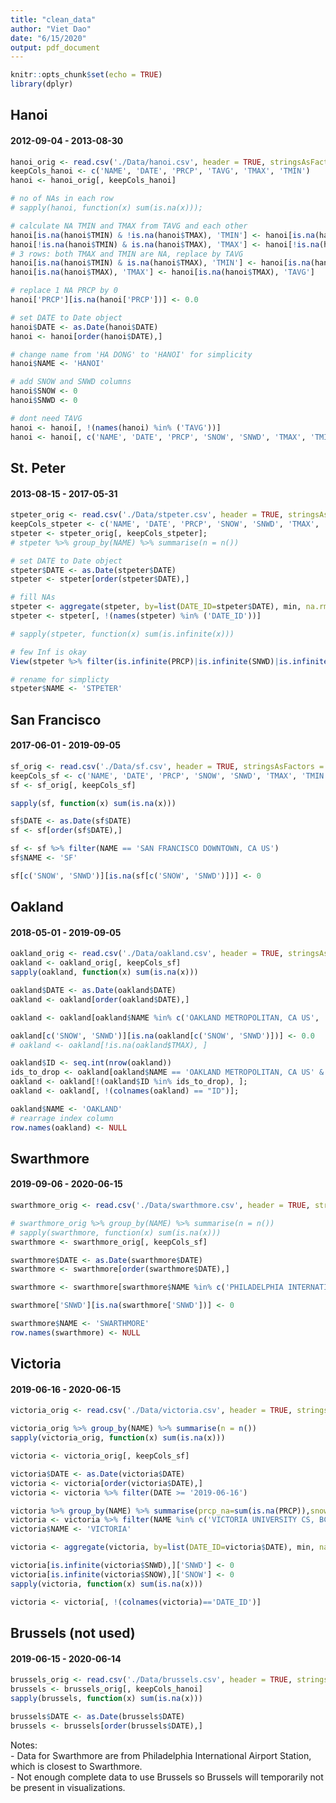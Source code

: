 ```yaml
---
title: "clean_data"
author: "Viet Dao"
date: "6/15/2020"
output: pdf_document
---
```


```r
knitr::opts_chunk$set(echo = TRUE)
library(dplyr)
```

## Hanoi  
#### 2012-09-04 - 2013-08-30  

```r
hanoi_orig <- read.csv('./Data/hanoi.csv', header = TRUE, stringsAsFactors = FALSE)
keepCols_hanoi <- c('NAME', 'DATE', 'PRCP', 'TAVG', 'TMAX', 'TMIN')
hanoi <- hanoi_orig[, keepCols_hanoi]

# no of NAs in each row
# sapply(hanoi, function(x) sum(is.na(x)));

# calculate NA TMIN and TMAX from TAVG and each other
hanoi[is.na(hanoi$TMIN) & !is.na(hanoi$TMAX), 'TMIN'] <- hanoi[is.na(hanoi$TMIN) & !is.na(hanoi$TMAX), 'TAVG']*2 - hanoi[is.na(hanoi$TMIN) & !is.na(hanoi$TMAX), 'TMAX']
hanoi[!is.na(hanoi$TMIN) & is.na(hanoi$TMAX), 'TMAX'] <- hanoi[!is.na(hanoi$TMIN) & is.na(hanoi$TMAX), 'TAVG']*2 - hanoi[!is.na(hanoi$TMIN) & is.na(hanoi$TMAX), 'TMIN']
# 3 rows: both TMAX and TMIN are NA, replace by TAVG
hanoi[is.na(hanoi$TMIN) & is.na(hanoi$TMAX), 'TMIN'] <- hanoi[is.na(hanoi$TMIN) & is.na(hanoi$TMAX), 'TAVG']
hanoi[is.na(hanoi$TMAX), 'TMAX'] <- hanoi[is.na(hanoi$TMAX), 'TAVG']

# replace 1 NA PRCP by 0
hanoi['PRCP'][is.na(hanoi['PRCP'])] <- 0.0

# set DATE to Date object
hanoi$DATE <- as.Date(hanoi$DATE)
hanoi <- hanoi[order(hanoi$DATE),]

# change name from 'HA DONG' to 'HANOI' for simplicity
hanoi$NAME <- 'HANOI'

# add SNOW and SNWD columns
hanoi$SNOW <- 0
hanoi$SNWD <- 0

# dont need TAVG
hanoi <- hanoi[, !(names(hanoi) %in% ('TAVG'))]
hanoi <- hanoi[, c('NAME', 'DATE', 'PRCP', 'SNOW', 'SNWD', 'TMAX', 'TMIN')]
```

## St. Peter  
#### 2013-08-15 - 2017-05-31  

```r
stpeter_orig <- read.csv('./Data/stpeter.csv', header = TRUE, stringsAsFactors = FALSE)
keepCols_stpeter <- c('NAME', 'DATE', 'PRCP', 'SNOW', 'SNWD', 'TMAX', 'TMIN')
stpeter <- stpeter_orig[, keepCols_stpeter];
# stpeter %>% group_by(NAME) %>% summarise(n = n())

# set DATE to Date object
stpeter$DATE <- as.Date(stpeter$DATE)
stpeter <- stpeter[order(stpeter$DATE),]

# fill NAs
stpeter <- aggregate(stpeter, by=list(DATE_ID=stpeter$DATE), min, na.rm = TRUE)
stpeter <- stpeter[, !(names(stpeter) %in% ('DATE_ID'))]

# sapply(stpeter, function(x) sum(is.infinite(x)))

# few Inf is okay
View(stpeter %>% filter(is.infinite(PRCP)|is.infinite(SNWD)|is.infinite(TMAX)|is.infinite(TMIN)))

# rename for simplicty
stpeter$NAME <- 'STPETER'
```

## San Francisco  
#### 2017-06-01 - 2019-09-05  

```r
sf_orig <- read.csv('./Data/sf.csv', header = TRUE, stringsAsFactors = FALSE);
keepCols_sf <- c('NAME', 'DATE', 'PRCP', 'SNOW', 'SNWD', 'TMAX', 'TMIN')
sf <- sf_orig[, keepCols_sf]

sapply(sf, function(x) sum(is.na(x)))

sf$DATE <- as.Date(sf$DATE)
sf <- sf[order(sf$DATE),]

sf <- sf %>% filter(NAME == 'SAN FRANCISCO DOWNTOWN, CA US')
sf$NAME <- 'SF'

sf[c('SNOW', 'SNWD')][is.na(sf[c('SNOW', 'SNWD')])] <- 0
```

## Oakland  
#### 2018-05-01 - 2019-09-05  

```r
oakland_orig <- read.csv('./Data/oakland.csv', header = TRUE, stringsAsFactors = FALSE)
oakland <- oakland_orig[, keepCols_sf]
sapply(oakland, function(x) sum(is.na(x)))

oakland$DATE <- as.Date(oakland$DATE)
oakland <- oakland[order(oakland$DATE),]

oakland <- oakland[oakland$NAME %in% c('OAKLAND METROPOLITAN, CA US', 'OAKLAND MUSEUM, CA US'),]

oakland[c('SNOW', 'SNWD')][is.na(oakland[c('SNOW', 'SNWD')])] <- 0.0
# oakland <- oakland[!is.na(oakland$TMAX), ]

oakland$ID <- seq.int(nrow(oakland))
ids_to_drop <- oakland[oakland$NAME == 'OAKLAND METROPOLITAN, CA US' & oakland$DATE > '2018-06-20',]$ID
oakland <- oakland[!(oakland$ID %in% ids_to_drop), ];
oakland <- oakland[, !(colnames(oakland) == "ID")];

oakland$NAME <- 'OAKLAND'
# rearrage index column
row.names(oakland) <- NULL
```

## Swarthmore  
#### 2019-09-06 - 2020-06-15  

```r
swarthmore_orig <- read.csv('./Data/swarthmore.csv', header = TRUE, stringsAsFactors = FALSE)

# swarthmore_orig %>% group_by(NAME) %>% summarise(n = n())
# sapply(swarthmore, function(x) sum(is.na(x)))
swarthmore <- swarthmore_orig[, keepCols_sf]

swarthmore$DATE <- as.Date(swarthmore$DATE)
swarthmore <- swarthmore[order(swarthmore$DATE),]

swarthmore <- swarthmore[swarthmore$NAME %in% c('PHILADELPHIA INTERNATIONAL AIRPORT, PA US'),]

swarthmore['SNWD'][is.na(swarthmore['SNWD'])] <- 0

swarthmore$NAME <- 'SWARTHMORE'
row.names(swarthmore) <- NULL
```

## Victoria  
#### 2019-06-16 - 2020-06-15  

```r
victoria_orig <- read.csv('./Data/victoria.csv', header = TRUE, stringsAsFactors = FALSE)

victoria_orig %>% group_by(NAME) %>% summarise(n = n())
sapply(victoria_orig, function(x) sum(is.na(x)))

victoria <- victoria_orig[, keepCols_sf]

victoria$DATE <- as.Date(victoria$DATE)
victoria <- victoria[order(victoria$DATE),]
victoria <- victoria %>% filter(DATE >= '2019-06-16')

victoria %>% group_by(NAME) %>% summarise(prcp_na=sum(is.na(PRCP)),snow_na=sum(is.na(SNOW)), snwd_na=sum(is.na(SNWD)), tmax_na=sum(is.na(TMAX)), tmin_na=sum(is.na(TMIN)))
victoria <- victoria %>% filter(NAME %in% c('VICTORIA UNIVERSITY CS, BC CA', 'VICTORIA 6.0 NNW, CA'))
victoria$NAME <- 'VICTORIA'

victoria <- aggregate(victoria, by=list(DATE_ID=victoria$DATE), min, na.rm = TRUE)

victoria[is.infinite(victoria$SNWD),]['SNWD'] <- 0
victoria[is.infinite(victoria$SNOW),]['SNOW'] <- 0
sapply(victoria, function(x) sum(is.na(x)))

victoria <- victoria[, !(colnames(victoria)=='DATE_ID')]
```

## Brussels (not used)  
#### 2019-06-15 - 2020-06-14  

```r
brussels_orig <- read.csv('./Data/brussels.csv', header = TRUE, stringsAsFactors = FALSE)
brussels <- brussels_orig[, keepCols_hanoi]
sapply(brussels, function(x) sum(is.na(x)))

brussels$DATE <- as.Date(brussels$DATE)
brussels <- brussels[order(brussels$DATE),]
```

Notes:  
- Data for Swarthmore are from Philadelphia International Airport Station, which is closest to Swarthmore.  
- Not enough complete data to use Brussels so Brussels will temporarily not be present in visualizations.
